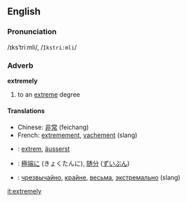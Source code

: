 ==English==
===Pronunciation===
/ɪksˈtriːmli/, /<tt>Ikstri:mli</tt>/
===Adverb===
'''extremely'''
# to an [[extreme]] degree

====Translations====
*Chinese: [[非常]] (feichang)
*French: [[extremement]], [[vachement]] (slang)
*{{de}}: [[extrem]], [[äusserst]]
*{{ja}}: [[極端に]] (きょくたんに), [[随分]] ([[ずいぶん]])
*{{ru}}: [[чрезвычайно]], [[крайне]], [[весьма]], [[экстремально]] (slang)


[[it:extremely]]